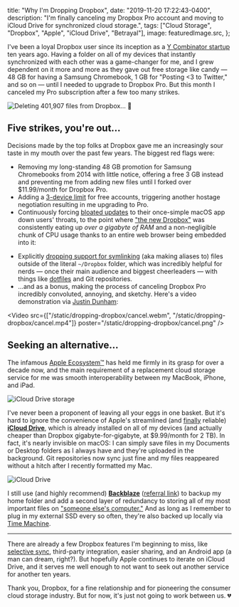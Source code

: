 
  title: "Why I'm Dropping Dropbox",
  date: "2019-11-20 17:22:43-0400",
  description:
    "I'm finally canceling my Dropbox Pro account and moving to iCloud Drive for synchronized cloud storage.",
  tags: ["Cloud Storage", "Dropbox", "Apple", "iCloud Drive", "Betrayal"],
  image: featuredImage.src,
};

I've been a loyal Dropbox user since its inception as a [Y Combinator startup](https://www.ycombinator.com/apply/dropbox/) ten years ago. Having a folder on all of my devices that instantly synchronized with each other was a game-changer for me, and I grew dependent on it more and more as they gave out free storage like candy — 48 GB for having a Samsung Chromebook, 1 GB for "Posting \<3 to Twitter," and so on — until I needed to upgrade to Dropbox Pro. But this month I canceled my Pro subscription after a few too many strikes.

![Deleting 401,907 files from Dropbox... 😬](./email.png)

## Five strikes, you're out...

Decisions made by the top folks at Dropbox gave me an increasingly sour taste in my mouth over the past few years. The biggest red flags were:

- Removing my long-standing 48 GB promotion for Samsung Chromebooks from 2014 with little notice, offering a free 3 GB instead and preventing me from adding new files until I forked over \$11.99/month for Dropbox Pro.
- Adding a [3-device limit](https://help.dropbox.com/account/computer-limit) for free accounts, triggering another hostage negotiation resulting in me upgrading to Pro.
- Continuously forcing [bloated updates](https://www.theverge.com/2019/6/11/18661673/new-dropbox-desktop-app-google-docs-slack-atlassian) to their once-simple macOS app down users' throats, to the point where ["the new Dropbox"](https://blog.dropbox.com/topics/product-tips/new-dropbox) was consistently eating up _over a gigabyte of RAM_ and a non-negligible chunk of CPU usage thanks to an entire web browser being embedded into it:

<Tweet id="1138686582859239425" />

- Explicitly [dropping support for symlinking](https://news.ycombinator.com/item?id=20844363) (aka making aliases to) files outside of the literal `~/Dropbox` folder, which was incredibly helpful for nerds — once their main audience and biggest cheerleaders — with things like [dotfiles](https://github.com/jakejarvis/dotfiles) and Git repositories.
- ...and as a bonus, making the process of canceling Dropbox Pro incredibly convoluted, annoying, and sketchy. Here's a video demonstration via [Justin Dunham](https://twitter.com/jwyattd):

<Video
  src={["/static/dropping-dropbox/cancel.webm", "/static/dropping-dropbox/cancel.mp4"]}
  poster="/static/dropping-dropbox/cancel.png"
/>

## Seeking an alternative...

The infamous [Apple Ecosystem™](https://medium.com/swlh/the-irresistible-lure-of-the-apple-ecosystem-81bf8d66294a) has held me firmly in its grasp for over a decade now, and the main requirement of a replacement cloud storage service for me was smooth interoperability between my MacBook, iPhone, and iPad.

![iCloud Drive storage](./icloud-storage.png)

I've never been a proponent of leaving all your eggs in one basket. But it's hard to ignore the convenience of Apple's streamlined (and [finally](https://www.imore.com/developers-encounter-major-icloud-issues-ios-13-beta) reliable) [**iCloud Drive**](https://www.apple.com/icloud/), which is already installed on all of my devices (and actually cheaper than Dropbox gigabyte-for-gigabyte, at \$9.99/month for 2 TB). In fact, it's nearly invisible on macOS: I can simply save files in my Documents or Desktop folders as I always have and they're uploaded in the background. Git repositories now sync just fine and my files reappeared without a hitch after I recently formatted my Mac.

![iCloud Drive](./icloud-drive.png)

I still use (and highly recommend) [**Backblaze**](https://www.backblaze.com/) ([referral link](https://secure.backblaze.com/r/00x84e)) to backup my home folder and add a second layer of redundancy to storing all of my most important files on ["someone else's computer."](https://www.zdnet.com/article/stop-saying-the-cloud-is-just-someone-elses-computer-because-its-not/) And as long as I remember to plug in my external SSD every so often, they're also backed up locally via [Time Machine](https://support.apple.com/en-us/HT201250).

---

There are already a few Dropbox features I'm beginning to miss, like [selective sync](https://help.dropbox.com/installs-integrations/sync-uploads/selective-sync-overview), third-party integration, easier sharing, and an Android app (a man can dream, right?). But hopefully Apple continues to iterate on iCloud Drive, and it serves me well enough to not want to seek out another service for another ten years.

Thank you, Dropbox, for a fine relationship and for pioneering the consumer cloud storage industry. But for now, it's just not going to work between us. 💔
